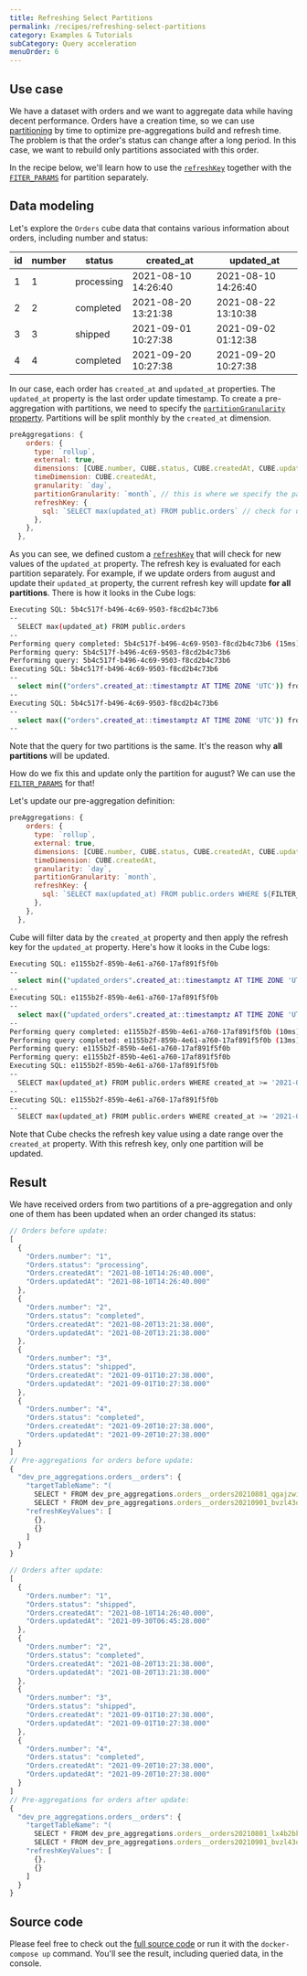 ```yaml
---
title: Refreshing Select Partitions
permalink: /recipes/refreshing-select-partitions
category: Examples & Tutorials
subCategory: Query acceleration
menuOrder: 6
---
```


## Use case

We have a dataset with orders and we want to aggregate data while having decent
performance. Orders have a creation time, so we can use
[partitioning](https://cube.dev/docs/caching/using-pre-aggregations#partitioning)
by time to optimize pre-aggregations build and refresh time. The problem is that
the order's status can change after a long period. In this case, we want to
rebuild only partitions associated with this order.

In the recipe below, we'll learn how to use the
[`refreshKey`](https://cube.dev/docs/schema/reference/pre-aggregations#parameters-refresh-key-sql)
together with the
[`FITER_PARAMS`](https://cube.dev/docs/schema/reference/cube#filter-params) for
partition separately.

## Data modeling

Let's explore the `Orders` cube data that contains various information about
orders, including number and status:

| id  | number | status     | created_at          | updated_at          |
| --- | ------ | ---------- | ------------------- | ------------------- |
| 1   | 1      | processing | 2021-08-10 14:26:40 | 2021-08-10 14:26:40 |
| 2   | 2      | completed  | 2021-08-20 13:21:38 | 2021-08-22 13:10:38 |
| 3   | 3      | shipped    | 2021-09-01 10:27:38 | 2021-09-02 01:12:38 |
| 4   | 4      | completed  | 2021-09-20 10:27:38 | 2021-09-20 10:27:38 |

In our case, each order has `created_at` and `updated_at` properties. The
`updated_at` property is the last order update timestamp. To create a
pre-aggregation with partitions, we need to specify the
[`partitionGranularity` property](https://cube.dev/docs/schema/reference/pre-aggregations#partition-granularity).
Partitions will be split monthly by the `created_at` dimension.

```javascript
preAggregations: {
    orders: {
      type: `rollup`,
      external: true,
      dimensions: [CUBE.number, CUBE.status, CUBE.createdAt, CUBE.updatedAt],
      timeDimension: CUBE.createdAt,
      granularity: `day`,
      partitionGranularity: `month`, // this is where we specify the partition
      refreshKey: {
        sql: `SELECT max(updated_at) FROM public.orders` // check for updates of the updated_at property
      },
    },
  },
```

As you can see, we defined custom a
[`refreshKey`](https://cube.dev/docs/schema/reference/pre-aggregations#parameters-refresh-key-sql)
that will check for new values of the `updated_at` property. The refresh key is
evaluated for each partition separately. For example, if we update orders from
august and update their `updated_at` property, the current refresh key will
update **for all partitions**. There is how it looks in the Cube logs:

```bash
Executing SQL: 5b4c517f-b496-4c69-9503-f8cd2b4c73b6
--
  SELECT max(updated_at) FROM public.orders
--
Performing query completed: 5b4c517f-b496-4c69-9503-f8cd2b4c73b6 (15ms)
Performing query: 5b4c517f-b496-4c69-9503-f8cd2b4c73b6
Performing query: 5b4c517f-b496-4c69-9503-f8cd2b4c73b6
Executing SQL: 5b4c517f-b496-4c69-9503-f8cd2b4c73b6
--
  select min(("orders".created_at::timestamptz AT TIME ZONE 'UTC')) from public.orders AS "orders"
--
Executing SQL: 5b4c517f-b496-4c69-9503-f8cd2b4c73b6
--
  select max(("orders".created_at::timestamptz AT TIME ZONE 'UTC')) from public.orders AS "orders"
--
```

Note that the query for two partitions is the same. It's the reason why **all
partitions** will be updated.

How do we fix this and update only the partition for august? We can use the
[`FILTER_PARAMS`](https://cube.dev/docs/schema/reference/cube#filter-params) for
that!

Let's update our pre-aggregation definition:

```javascript
preAggregations: {
    orders: {
      type: `rollup`,
      external: true,
      dimensions: [CUBE.number, CUBE.status, CUBE.createdAt, CUBE.updatedAt],
      timeDimension: CUBE.createdAt,
      granularity: `day`,
      partitionGranularity: `month`,
      refreshKey: {
        sql: `SELECT max(updated_at) FROM public.orders WHERE ${FILTER_PARAMS.Orders.createdAt.filter('created_at')}`
      },
    },
  },
```

Cube will filter data by the `created_at` property and then apply the refresh
key for the `updated_at` property. Here's how it looks in the Cube logs:

```bash
Executing SQL: e1155b2f-859b-4e61-a760-17af891f5f0b
--
  select min(("updated_orders".created_at::timestamptz AT TIME ZONE 'UTC')) from public.orders AS "updated_orders"
--
Executing SQL: e1155b2f-859b-4e61-a760-17af891f5f0b
--
  select max(("updated_orders".created_at::timestamptz AT TIME ZONE 'UTC')) from public.orders AS "updated_orders"
--
Performing query completed: e1155b2f-859b-4e61-a760-17af891f5f0b (10ms)
Performing query completed: e1155b2f-859b-4e61-a760-17af891f5f0b (13ms)
Performing query: e1155b2f-859b-4e61-a760-17af891f5f0b
Performing query: e1155b2f-859b-4e61-a760-17af891f5f0b
Executing SQL: e1155b2f-859b-4e61-a760-17af891f5f0b
--
  SELECT max(updated_at) FROM public.orders WHERE created_at >= '2021-08-01T00:00:00.000Z'::timestamptz AND created_at <= '2021-08-31T23:59:59.999Z'::timestamptz
--
Executing SQL: e1155b2f-859b-4e61-a760-17af891f5f0b
--
  SELECT max(updated_at) FROM public.orders WHERE created_at >= '2021-09-01T00:00:00.000Z'::timestamptz AND created_at <= '2021-09-30T23:59:59.999Z'::timestamptz
```

Note that Cube checks the refresh key value using a date range over the
`created_at` property. With this refresh key, only one partition will be
updated.

## Result

We have received orders from two partitions of a pre-aggregation and only one of
them has been updated when an order changed its status:

```javascript
// Orders before update:
[
  {
    "Orders.number": "1",
    "Orders.status": "processing",
    "Orders.createdAt": "2021-08-10T14:26:40.000",
    "Orders.updatedAt": "2021-08-10T14:26:40.000"
  },
  {
    "Orders.number": "2",
    "Orders.status": "completed",
    "Orders.createdAt": "2021-08-20T13:21:38.000",
    "Orders.updatedAt": "2021-08-20T13:21:38.000"
  },
  {
    "Orders.number": "3",
    "Orders.status": "shipped",
    "Orders.createdAt": "2021-09-01T10:27:38.000",
    "Orders.updatedAt": "2021-09-01T10:27:38.000"
  },
  {
    "Orders.number": "4",
    "Orders.status": "completed",
    "Orders.createdAt": "2021-09-20T10:27:38.000",
    "Orders.updatedAt": "2021-09-20T10:27:38.000"
  }
]
// Pre-aggregations for orders before update:
{
  "dev_pre_aggregations.orders__orders": {
    "targetTableName": "(
      SELECT * FROM dev_pre_aggregations.orders__orders20210801_qgajzwit_mdtjpixm_1glan84 UNION ALL
      SELECT * FROM dev_pre_aggregations.orders__orders20210901_bvzl43q1_py2oudte_1glan84)",
    "refreshKeyValues": [
      {},
      {}
    ]
  }
}
```

```javascript
// Orders after update:
[
  {
    "Orders.number": "1",
    "Orders.status": "shipped",
    "Orders.createdAt": "2021-08-10T14:26:40.000",
    "Orders.updatedAt": "2021-09-30T06:45:28.000"
  },
  {
    "Orders.number": "2",
    "Orders.status": "completed",
    "Orders.createdAt": "2021-08-20T13:21:38.000",
    "Orders.updatedAt": "2021-08-20T13:21:38.000"
  },
  {
    "Orders.number": "3",
    "Orders.status": "shipped",
    "Orders.createdAt": "2021-09-01T10:27:38.000",
    "Orders.updatedAt": "2021-09-01T10:27:38.000"
  },
  {
    "Orders.number": "4",
    "Orders.status": "completed",
    "Orders.createdAt": "2021-09-20T10:27:38.000",
    "Orders.updatedAt": "2021-09-20T10:27:38.000"
  }
]
// Pre-aggregations for orders after update:
{
  "dev_pre_aggregations.orders__orders": {
    "targetTableName": "(
      SELECT * FROM dev_pre_aggregations.orders__orders20210801_lx4b2bkg_mdtjpixm_1glana3 UNION ALL
      SELECT * FROM dev_pre_aggregations.orders__orders20210901_bvzl43q1_py2oudte_1glan84)",
    "refreshKeyValues": [
      {},
      {}
    ]
  }
}
```

## Source code

Please feel free to check out the
[full source code](https://github.com/cube-js/cube/tree/master/examples/recipes/refreshing-select-partitions)
or run it with the `docker-compose up` command. You'll see the result, including
queried data, in the console.
